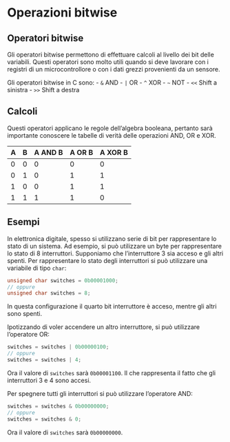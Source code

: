 # Operazioni bitwise

## Operatori bitwise

Gli operatori bitwise permettono di effettuare calcoli al livello dei bit delle variabili. Questi operatori sono molto utili quando si deve lavorare con i registri di un microcontrollore o con i dati grezzi provenienti da un sensore.

Gli operatori bitwise in C sono:
- `&` AND
- `|` OR
- `^` XOR
- `~` NOT
- `<<` Shift a sinistra
- `>>` Shift a destra

## Calcoli

Questi operatori applicano le regole dell'algebra booleana, pertanto sarà importante conoscere le tabelle di verità delle operazioni AND, OR e XOR.

| A | B | A AND B | A OR B | A XOR B |
|---|---|---------|--------|---------|
| 0 | 0 |    0    |   0    |    0    |
| 0 | 1 |    0    |   1    |    1    |
| 1 | 0 |    0    |   1    |    1    |
| 1 | 1 |    1    |   1    |    0    |

## Esempi

In elettronica digitale, spesso si utilizzano serie di bit per rappresentare lo stato di un sistema. Ad esempio, si può utilizzare un byte per rappresentare lo stato di 8 interruttori. Supponiamo che l'interruttore 3 sia acceso e gli altri spenti. Per rappresentare lo stato degli interruttori si può utilizzare una variabile di tipo `char`:

```c
unsigned char switches = 0b00001000;
// oppure
unsigned char switches = 8;
```

In questa configurazione il quarto bit interruttore è acceso, mentre gli altri sono spenti.

Ipotizzando di voler accendere un altro interruttore, si può utilizzare l'operatore OR:

```c
switches = switches | 0b00000100;
// oppure
switches = switches | 4;
```

Ora il valore di `switches` sarà `0b00001100`. Il che rappresenta il fatto che gli interruttori 3 e 4 sono accesi.

Per spegnere tutti gli interruttori si può utilizzare l'operatore AND:

```c
switches = switches & 0b00000000;
// oppure
switches = switches & 0;
```

Ora il valore di `switches` sarà `0b00000000`.
